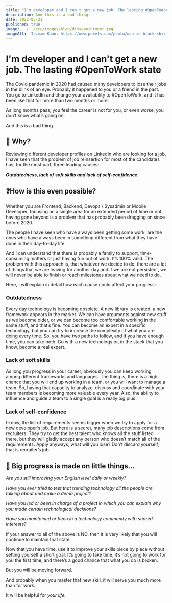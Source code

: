 ```yaml
---
title: "I'm developer and I can't get a new job. The lasting #OpenToWork state"
description: And this is a bad thing.
date: 2022-05-21
published: true
image: ../../src/images/blog/dissapointment.jpg
imageAlt: 'Inzmam Khan: https://www.pexels.com/photo/man-in-black-shirt-and-gray-denim-pants-sitting-on-gray-padded-bench-1134204/'
---
```


# I'm developer and I can't get a new job. The lasting #OpenToWork state

The Covid pandemic in 2020 had caused many developers to lose their jobs in the blink of an eye. Probably it happened to you or a friend in the past. You go to LinkedIn and change your availability to #OpenToWork, and it has been like that for more than two months or more.

As long months pass, you feel the career is not for you, or even worse, you don’t know what’s going on.

And this is a bad thing.

## **🤔 Why?**

Reviewing different developer profiles on LinkedIn who are looking for a job, I have seen that the problem of job reinsertion for most of the candidates has, for the most part, three leading causes:

**_Outdatedness, lack of soft skills and lack of self-confidence._**

## **❓How is this even possible?**

Whether you are Frontend, Backend, Devops / Sysadmin or Mobile Developer, focusing on a single area for an extended period of time or not having gone beyond is a problem that has probably been dragging on since before 2020.

The people I have seen who have always been getting some work, are the ones who have always been in something different from what they have done in their day-to-day life.

And I can understand that there is probably a family to support, time-consuming matters or just having fun out of work. It’s 100% valid. The problem with this approach is, that whatever we decide to do, there are a lot of things that we are leaving for another day and if we are not persistent, we will never be able to finish or reach milestones about what we need to do.

Here, I will explain in detail how each cause could affect your progress:

### Outdatedness

Every day technology is becoming obsolete. A new library is created, a new framework appears in the market. We can have arguments against new stuff as we become older, or we can become too comfortable working in the same stuff, and that’s fine. You can become an expert in a specific technology, but you can try to increase the complexity of what you are doing every time. So, you have two paths to follow, and if you have enough time, you can take both: Go with a new technology or, in the stack that you know, become a real expert.

### Lack of soft skills

As long you progress in your career, obviously you can keep working among different frameworks and languages. The thing is, there is a high chance that you will end up working in a team, or you will want to manage a team. So, having that capacity to analyze, discuss and coordinate with your team members is becoming more valuable every year. Also, the ability to influence and guide a team to a single goal is a really big plus.

### Lack of self-confidence

I know, the list of requirements seems bigger when we try to apply for a new developer’s job. But here is a secret, many job descriptions come from recruiters. They try to get the best talent who knows all the stuff listed there, but they will gladly accept any person who doesn’t match all of the requirements. Apply anyways, what will you lose? Don’t discard yourself, that is recruiter’s job.

## 👟 **Big progress is made on little things…**

_Are you still improving your English level daily or weekly?_

_Have you ever tried to test that trending technology all the people are talking about and make a demo project?_

_Have you led or been in charge of a project in which you can explain why you made certain technological decisions?_

_Have you maintained or been in a technology community with shared interests?_

If your answer to all of the above is NO, then it is very likely that you will continue to maintain that state.

Now that you have time, use it to improve your skills piece by piece without setting yourself a short goal. It’s going to take time, it’s not going to work for you the first time, and there’s a good chance that what you do is broken.

But you will be moving forward.

And probably when you master that new skill, it will serve you much more than for work.

It will be helpful for *your life.*
